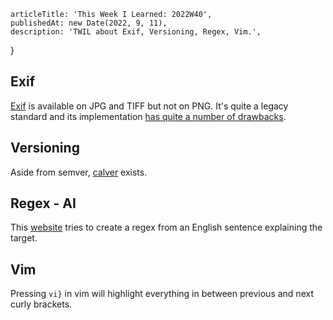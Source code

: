 
<Layout>

    articleTitle: 'This Week I Learned: 2022W40',
    publishedAt: new Date(2022, 9, 11),
    description: 'TWIL about Exif, Versioning, Regex, Vim.',
}

<ArticleInfos meta={meta} />

## Exif

[Exif](https://en.wikipedia.org/wiki/Exif) is available on JPG and TIFF but not on PNG. It's quite a legacy standard and its implementation [has quite a number of drawbacks](https://en.wikipedia.org/wiki/Exif#Problems).

## Versioning

Aside from semver, [calver](https://nehckl0.medium.com/semver-and-calver-2-popular-software-versioning-schemes-96be80efe36) exists.

## Regex - AI

This [website](https://www.autoregex.xyz/) tries to create a regex from an English sentence explaining the target.

## Vim

Pressing `vi}` in vim will highlight everything in between previous and next curly brackets.

</Layout>
